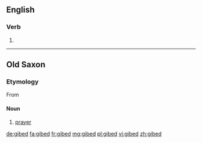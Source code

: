 {{also|ġibed}}
==English==

===Verb===
{{head|en}}

# {{en-past of|gibe}}

----

==Old Saxon==

===Etymology===
From {{prefix|gi|beda|lang=osx}}

====Noun====
{{osx-noun|g=n}}

# [[prayer]]

[[de:gibed]]
[[fa:gibed]]
[[fr:gibed]]
[[mg:gibed]]
[[pl:gibed]]
[[vi:gibed]]
[[zh:gibed]]
